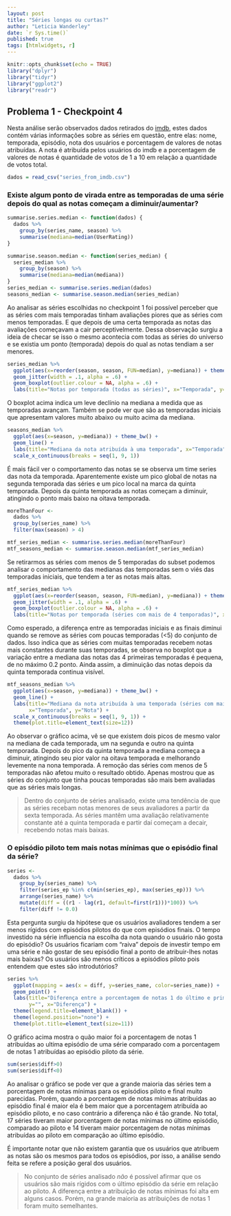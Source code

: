 ```yaml
---
layout: post
title: "Séries longas ou curtas?"
author: "Leticia Wanderley"
date: `r Sys.time()`
published: true
tags: [htmlwidgets, r]
---
```


```r
knitr::opts_chunk$set(echo = TRUE)
library("dplyr")
library("tidyr")
library("ggplot2")
library("readr")
```

## Problema 1 - Checkpoint 4

Nesta análise serão observados dados retirados do [imdb](http://www.imdb.com/), estes dados contém várias informações sobre as séries em questão, entre elas: nome, temporada, episódio, nota dos usuários e porcentagem de valores de notas atribuídas. A nota é atribuída pelos usuários do imdb e a porcentagem de valores de notas é quantidade de votos de 1 a 10 em relação a quantidade de votos total. 

```r
dados = read_csv("series_from_imdb.csv")
```

### Existe algum ponto de virada entre as temporadas de uma série depois do qual as notas começam a diminuir/aumentar?
```r
summarise.series.median <- function(dados) {
  dados %>%
    group_by(series_name, season) %>%
    summarise(mediana=median(UserRating))
}

summarise.season.median <- function(series_median) {
  series_median %>%
    group_by(season) %>%
    summarise(mediana=median(mediana))
}
series_median <- summarise.series.median(dados)
seasons_median <- summarise.season.median(series_median)
```

Ao analisar as séries escolhidas no checkpoint 1 foi possível perceber que as séries com mais temporadas tinham avaliações piores que as séries com menos temporadas. E que depois de uma certa temporada as notas das avaliações começavam a cair perceptivelmente. Dessa observação surgiu a ideia de checar se isso o mesmo acontecia com todas as séries do universo e se existia um ponto (temporada) depois do qual as notas tendiam a ser menores.

```r
series_median %>%
  ggplot(aes(x=reorder(season, season, FUN=median), y=mediana)) + theme_bw() +
  geom_jitter(width = .1, alpha = .6) +
  geom_boxplot(outlier.colour = NA, alpha = .6) +
  labs(title="Notas por temporada (todas as séries)", x="Temporada", y="Mediana da nota")
```

O boxplot acima indica um leve declínio na mediana a medida que as temporadas avançam. Também se pode ver que são as temporadas iniciais que apresentam valores muito abaixo ou muito acima da mediana.

```r
seasons_median %>%
  ggplot(aes(x=season, y=mediana)) + theme_bw() +
  geom_line() +
  labs(title="Mediana da nota atribuída à uma temporada", x="Temporada", y="Nota") +
  scale_x_continuous(breaks = seq(1, 9, 1))
```

É mais fácil ver o comportamento das notas se se observa um time series das nota da temporada. Aparentemente existe um pico global de notas na segunda temporada das séries e um pico local na marca da quinta temporada. Depois da quinta temporada as notas começam a diminuir, atingindo o ponto mais baixo na oitava temporada.

```r
moreThanFour <-
  dados %>%
  group_by(series_name) %>%
  filter(max(season) > 4)
```
```r
mtf_series_median <- summarise.series.median(moreThanFour)
mtf_seasons_median <- summarise.season.median(mtf_series_median)
```

Se retirarmos as séries com menos de 5 temporadas do subset podemos analisar o comportamento das medianas das temporadas sem o viés das temporadas iniciais, que tendem a ter as notas mais altas.

```r
mtf_series_median %>%
  ggplot(aes(x=reorder(season, season, FUN=median), y=mediana)) + theme_bw() +
  geom_jitter(width = .1, alpha = .6) +
  geom_boxplot(outlier.colour = NA, alpha = .6) +
  labs(title="Notas por temporada (séries com mais de 4 temporadas)", x="Temporada", y="Mediana da nota")
```

 Como esperado, a diferença entre as temporadas iniciais e as finais diminui quando se remove as séries com poucas temporadas (<5) do conjunto de dados. Isso indica que as séries com muitas temporadas recebem notas mais constantes durante suas temporadas, se observa no boxplot que a variação entre a mediana das notas das 4 primeiras temporadas é pequena, de no máximo 0.2 ponto. Ainda assim, a diminuição das notas depois da quinta temporada continua visível.

```r
mtf_seasons_median %>%
  ggplot(aes(x=season, y=mediana)) + theme_bw() +
  geom_line() +
  labs(title="Mediana da nota atribuída à uma temporada (séries com mais de 4 temporadas)", 
       x="Temporada", y="Nota") +
  scale_x_continuous(breaks = seq(1, 9, 1)) +
  theme(plot.title=element_text(size=12))
```

Ao observar o gráfico acima, vê se que existem dois picos de mesmo valor na mediana de cada temporada, um na segunda e outro na quinta temporada. Depois do pico da quinta temporada a mediana começa a diminuir, atingindo seu pior valor na oitava temporada e melhorando levemente na nona temporada. A remoção das séries com menos de 5 temporadas não afetou muito o resultado obtido. Apenas mostrou que as séries do conjunto que tinha poucas temporadas são mais bem avaliadas que as séries mais longas.

> Dentro do conjunto de séries analisado, existe uma tendência de que as séries recebam notas menores de seus avaliadores a partir da sexta temporada. As séries mantêm uma avaliação relativamente constante até a quinta temporada e partir daí começam a decair, recebendo notas mais baixas.

### O episódio piloto tem mais notas mínimas que o episódio final da série?
```r
series <- 
  dados %>%
    group_by(series_name) %>%
    filter(series_ep %in% c(min(series_ep), max(series_ep))) %>%
    arrange(series_name) %>%
    mutate(diff = ((r1 - lag(r1, default=first(r1)))*100)) %>%
    filter(diff != 0.0)
```

Esta pergunta surgiu da hipótese que os usuários avaliadores tendem a ser menos rígidos com episódios pilotos do que com episódios finais. O tempo investido na série influencia na escolha da nota quando o usuário não gosta do episódio? Os usuários ficariam com "raiva" depois de investir tempo em uma série e não gostar de seu episódio final a ponto de atribuir-lhes notas mais baixas? Os usuários são menos críticos a episódios piloto pois entendem que estes são introdutórios?

```r
series %>%
  ggplot(mapping = aes(x = diff, y=series_name, color=series_name)) +
  geom_point() +
  labs(title="Diferença entre a porcentagem de notas 1 do último e primeiro episódios", 
       y="", x="Diferença") +
  theme(legend.title=element_blank()) +
  theme(legend.position="none") +
  theme(plot.title=element_text(size=11))
```

O gráfico acima mostra o quão maior foi a porcentagem de notas 1 atribuídas ao ultima episódio de uma série comparado com a porcentagem de notas 1 atribuídas ao episódio piloto da série.

```r
sum(series$diff>0)
sum(series$diff<0)
```

Ao analisar o gráfico se pode ver que a grande maioria das séries tem a porcentagem de notas mínimas para os episódios piloto e final muito parecidas. Porém, quando a porcentagem de notas mínimas atribuídas ao episódio final é maior ela é bem maior que a porcentagem atribuída ao episódio piloto, e no caso contrário a diferença não é tão grande. No total, 17 séries tiveram maior porcentagem de notas mínimas no último episódio, comparado ao piloto e 14 tiveram maior porcentagem de notas mínimas atribuídas ao piloto em comparação ao último episódio.

É importante notar que não existem garantia que os usuários que atribuem as notas são os mesmos para todos os episódios, por isso, a análise sendo feita se refere a posição geral dos usuários.

> No conjunto de séries analisado *não* é possível afirmar que os usuários são mais rígidos com o último episódio da série em relação ao piloto. A diferença entre a atribuição de notas mínimas foi alta em alguns casos. Porém, na grande maioria as atribuições de notas 1 foram muito semelhantes.
